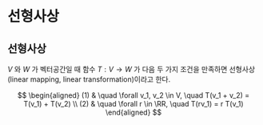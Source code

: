 # 선형사상 {#linear_map}

## 선형사상

$V$ 와 $W$ 가 벡터공간일 때 함수 $T :V \rightarrow W$ 가 다음 두 가지 조건을 만족하면 선형사상(linear mapping, linear transformation)이라고 한다.

$$
\begin{aligned}
(1) & \quad \forall v_1, v_2 \in V, \quad T(v_1 + v_2) = T(v_1) + T(v_2) \\
(2) & \quad \forall r \in \RR, \quad T(rv_1) = r T(v_1)
\end{aligned}
$$



